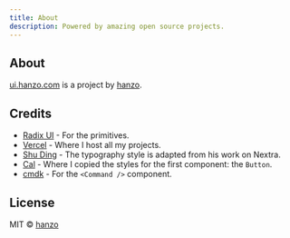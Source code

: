 ```yaml
---
title: About
description: Powered by amazing open source projects.
---
```


## About

[ui.hanzo.com](https://ui.hanzo.com) is a project by [hanzo](https://hanzo.com).

## Credits

- [Radix UI](https://radix-ui.com) - For the primitives.
- [Vercel](https://vercel.com) - Where I host all my projects.
- [Shu Ding](https://shud.in) - The typography style is adapted from his work on Nextra.
- [Cal](https://cal.com) - Where I copied the styles for the first component: the `Button`.
- [cmdk](https://cmdk.paco.me) - For the `<Command />` component.

## License

MIT © [hanzo](https://hanzo.com)
